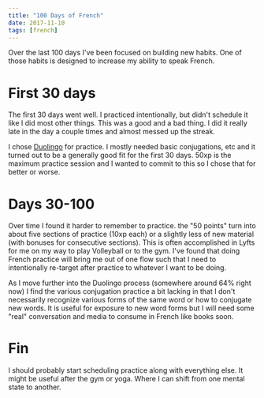 ```yaml
---
title: "100 Days of French"
date: 2017-11-10
tags: [french]
---
```


Over the last 100 days I've been focused on building new habits. One of those
habits is designed to increase my ability to speak French.

# First 30 days

The first 30 days went well. I practiced intentionally, but didn't schedule it
like I did most other things. This was a good and a bad thing. I did it really
late in the day a couple times and almost messed up the streak.

I chose [Duolingo](https://www.duolingo.com/) for practice. I mostly needed
basic conjugations, etc and it turned out to be a generally good fit for the
first 30 days. 50xp is the maximum practice session and I wanted to commit to
this so I chose that for better or worse.

# Days 30-100

Over time I found it harder to remember to practice. the "50 points" turn into
about five sections of practice (10xp each) or a slightly less of new material
(with bonuses for consecutive sections). This is often accomplished in Lyfts for
me on my way to play Volleyball or to the gym. I've found that doing French
practice will bring me out of one flow such that I need to intentionally
re-target after practice to whatever I want to be doing.

As I move further into the Duolingo process (somewhere around 64% right now) I
find the various conjugation practice a bit lacking in that I don't necessarily
recognize various forms of the same word or how to conjugate new words. It is
useful for exposure to new word forms but I will need some "real" conversation
and media to consume in French like books soon.

# Fin

I should probably start scheduling practice along with everything else. It might
be useful after the gym or yoga. Where I can shift from one mental state to
another.
